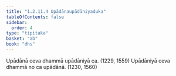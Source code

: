 ```yaml
---
title: "1.2.11.4 Upādānaupādāniyaduka"
tableOfContents: false
sidebar:
  order: 4
type: "tipitaka"
basket: "ab"
book: "dhs"
---
```



<DynamicBreadcrumb />

<Division number="94" book="dhs" bookNo="29" page="12">

<Paragraph number="221" book="dhs">
Upādānā ceva dhammā upādāniyā ca. (<Emphasis>1229, 1559</Emphasis>)
</Paragraph>

<Paragraph number="222" book="dhs">
Upādāniyā ceva dhammā no ca upādānā. (<Emphasis>1230, 1560</Emphasis>)
</Paragraph>
</Division>